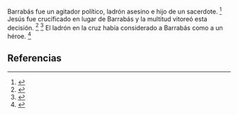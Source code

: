 Barrabás fue un agitador político, ladrón asesino e hijo de un sacerdote. <ref>{{lib|LU|185|5|3-11}}</ref> Jesús fue crucificado en lugar de Barrabás y la multitud vitoreó esta decisión. <ref>{{lib|LU|185|8|2}}</ref> <ref>{{lib|LU|187|0|2}}</ref> El ladrón en la cruz había considerado a Barrabás como a un héroe. <ref>{{lib|LU|187|4|5}}</ref> 

== Referencias ==
<references />
